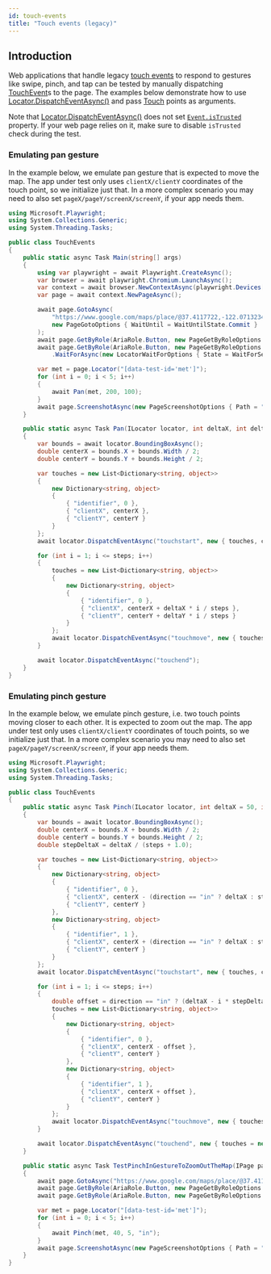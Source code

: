 ```yaml
---
id: touch-events
title: "Touch events (legacy)"
---
```


## Introduction

Web applications that handle legacy [touch events](https://developer.mozilla.org/en-US/docs/Web/API/Touch_events) to respond to gestures like swipe, pinch, and tap can be tested by manually dispatching [TouchEvent](https://developer.mozilla.org/en-US/docs/Web/API/TouchEvent/TouchEvent)s to the page. The examples below demonstrate how to use [Locator.DispatchEventAsync()](/api/class-locator.mdx#locator-dispatch-event) and pass [Touch](https://developer.mozilla.org/en-US/docs/Web/API/Touch) points as arguments.

Note that [Locator.DispatchEventAsync()](/api/class-locator.mdx#locator-dispatch-event) does not set [`Event.isTrusted`](https://developer.mozilla.org/en-US/docs/Web/API/Event/isTrusted) property. If your web page relies on it, make sure to disable `isTrusted` check during the test.

### Emulating pan gesture

In the example below, we emulate pan gesture that is expected to move the map. The app under test only uses `clientX/clientY` coordinates of the touch point, so we initialize just that. In a more complex scenario you may need to also set `pageX/pageY/screenX/screenY`, if your app needs them.

```csharp
using Microsoft.Playwright;
using System.Collections.Generic;
using System.Threading.Tasks;

public class TouchEvents
{
    public static async Task Main(string[] args)
    {
        using var playwright = await Playwright.CreateAsync();
        var browser = await playwright.Chromium.LaunchAsync();
        var context = await browser.NewContextAsync(playwright.Devices["Pixel 7"]);
        var page = await context.NewPageAsync();

        await page.GotoAsync(
            "https://www.google.com/maps/place/@37.4117722,-122.0713234,15z",
            new PageGotoOptions { WaitUntil = WaitUntilState.Commit }
        );
        await page.GetByRole(AriaRole.Button, new PageGetByRoleOptions { Name = "Keep using web" }).ClickAsync();
        await page.GetByRole(AriaRole.Button, new PageGetByRoleOptions { Name = "Keep using web" })
            .WaitForAsync(new LocatorWaitForOptions { State = WaitForSelectorState.Hidden });

        var met = page.Locator("[data-test-id='met']");
        for (int i = 0; i < 5; i++)
        {
            await Pan(met, 200, 100);
        }
        await page.ScreenshotAsync(new PageScreenshotOptions { Path = "screenshot.png" });
    }

    public static async Task Pan(ILocator locator, int deltaX, int deltaY, int steps = 5)
    {
        var bounds = await locator.BoundingBoxAsync();
        double centerX = bounds.X + bounds.Width / 2;
        double centerY = bounds.Y + bounds.Height / 2;

        var touches = new List<Dictionary<string, object>>
        {
            new Dictionary<string, object>
            {
                { "identifier", 0 },
                { "clientX", centerX },
                { "clientY", centerY }
            }
        };
        await locator.DispatchEventAsync("touchstart", new { touches, changedTouches = touches, targetTouches = touches });

        for (int i = 1; i <= steps; i++)
        {
            touches = new List<Dictionary<string, object>>
            {
                new Dictionary<string, object>
                {
                    { "identifier", 0 },
                    { "clientX", centerX + deltaX * i / steps },
                    { "clientY", centerY + deltaY * i / steps }
                }
            };
            await locator.DispatchEventAsync("touchmove", new { touches, changedTouches = touches, targetTouches = touches });
        }

        await locator.DispatchEventAsync("touchend");
    }
}
```

### Emulating pinch gesture

In the example below, we emulate pinch gesture, i.e. two touch points moving closer to each other. It is expected to zoom out the map. The app under test only uses `clientX/clientY` coordinates of touch points, so we initialize just that. In a more complex scenario you may need to also set `pageX/pageY/screenX/screenY`, if your app needs them.

```csharp
using Microsoft.Playwright;
using System.Collections.Generic;
using System.Threading.Tasks;

public class TouchEvents
{
    public static async Task Pinch(ILocator locator, int deltaX = 50, int steps = 5, string direction = "in")
    {
        var bounds = await locator.BoundingBoxAsync();
        double centerX = bounds.X + bounds.Width / 2;
        double centerY = bounds.Y + bounds.Height / 2;
        double stepDeltaX = deltaX / (steps + 1.0);

        var touches = new List<Dictionary<string, object>>
        {
            new Dictionary<string, object>
            {
                { "identifier", 0 },
                { "clientX", centerX - (direction == "in" ? deltaX : stepDeltaX) },
                { "clientY", centerY }
            },
            new Dictionary<string, object>
            {
                { "identifier", 1 },
                { "clientX", centerX + (direction == "in" ? deltaX : stepDeltaX) },
                { "clientY", centerY }
            }
        };
        await locator.DispatchEventAsync("touchstart", new { touches, changedTouches = touches, targetTouches = touches });

        for (int i = 1; i <= steps; i++)
        {
            double offset = direction == "in" ? (deltaX - i * stepDeltaX) : (stepDeltaX * (i + 1));
            touches = new List<Dictionary<string, object>>
            {
                new Dictionary<string, object>
                {
                    { "identifier", 0 },
                    { "clientX", centerX - offset },
                    { "clientY", centerY }
                },
                new Dictionary<string, object>
                {
                    { "identifier", 1 },
                    { "clientX", centerX + offset },
                    { "clientY", centerY }
                }
            };
            await locator.DispatchEventAsync("touchmove", new { touches, changedTouches = touches, targetTouches = touches });
        }

        await locator.DispatchEventAsync("touchend", new { touches = new List<object>(), changedTouches = new List<object>(), targetTouches = new List<object>() });
    }

    public static async Task TestPinchInGestureToZoomOutTheMap(IPage page)
    {
        await page.GotoAsync("https://www.google.com/maps/place/@37.4117722,-122.0713234,15z", new PageGotoOptions { WaitUntil = WaitUntilState.Commit });
        await page.GetByRole(AriaRole.Button, new PageGetByRoleOptions { Name = "Keep using web" }).ClickAsync();
        await page.GetByRole(AriaRole.Button, new PageGetByRoleOptions { Name = "Keep using web" }).WaitForAsync(new LocatorWaitForOptions { State = WaitForSelectorState.Hidden });

        var met = page.Locator("[data-test-id='met']");
        for (int i = 0; i < 5; i++)
        {
            await Pinch(met, 40, 5, "in");
        }
        await page.ScreenshotAsync(new PageScreenshotOptions { Path = "screenshot.png" });
    }
}
```


[Accessibility]: /api/class-accessibility.mdx "Accessibility"
[APIRequest]: /api/class-apirequest.mdx "APIRequest"
[APIRequestContext]: /api/class-apirequestcontext.mdx "APIRequestContext"
[APIResponse]: /api/class-apiresponse.mdx "APIResponse"
[APIResponseAssertions]: /api/class-apiresponseassertions.mdx "APIResponseAssertions"
[Browser]: /api/class-browser.mdx "Browser"
[BrowserContext]: /api/class-browsercontext.mdx "BrowserContext"
[BrowserType]: /api/class-browsertype.mdx "BrowserType"
[CDPSession]: /api/class-cdpsession.mdx "CDPSession"
[CDPSessionEvent]: /api/class-cdpsessionevent.mdx "CDPSessionEvent"
[Clock]: /api/class-clock.mdx "Clock"
[ConsoleMessage]: /api/class-consolemessage.mdx "ConsoleMessage"
[Dialog]: /api/class-dialog.mdx "Dialog"
[Download]: /api/class-download.mdx "Download"
[ElementHandle]: /api/class-elementhandle.mdx "ElementHandle"
[FileChooser]: /api/class-filechooser.mdx "FileChooser"
[FormData]: /api/class-formdata.mdx "FormData"
[Frame]: /api/class-frame.mdx "Frame"
[FrameLocator]: /api/class-framelocator.mdx "FrameLocator"
[JSHandle]: /api/class-jshandle.mdx "JSHandle"
[Keyboard]: /api/class-keyboard.mdx "Keyboard"
[Locator]: /api/class-locator.mdx "Locator"
[LocatorAssertions]: /api/class-locatorassertions.mdx "LocatorAssertions"
[Mouse]: /api/class-mouse.mdx "Mouse"
[Page]: /api/class-page.mdx "Page"
[PageAssertions]: /api/class-pageassertions.mdx "PageAssertions"
[Playwright]: /api/class-playwright.mdx "Playwright"
[PlaywrightAssertions]: /api/class-playwrightassertions.mdx "PlaywrightAssertions"
[Request]: /api/class-request.mdx "Request"
[Response]: /api/class-response.mdx "Response"
[Route]: /api/class-route.mdx "Route"
[Selectors]: /api/class-selectors.mdx "Selectors"
[TimeoutError]: /api/class-timeouterror.mdx "TimeoutError"
[Touchscreen]: /api/class-touchscreen.mdx "Touchscreen"
[Tracing]: /api/class-tracing.mdx "Tracing"
[Video]: /api/class-video.mdx "Video"
[WebError]: /api/class-weberror.mdx "WebError"
[WebSocket]: /api/class-websocket.mdx "WebSocket"
[WebSocketFrame]: /api/class-websocketframe.mdx "WebSocketFrame"
[WebSocketRoute]: /api/class-websocketroute.mdx "WebSocketRoute"
[Worker]: /api/class-worker.mdx "Worker"
[Element]: https://developer.mozilla.org/en-US/docs/Web/API/element "Element"
[EvaluationArgument]: /evaluating.mdx#evaluation-argument "EvaluationArgument"
[Promise]: https://developer.mozilla.org/en-US/docs/Web/JavaScript/Reference/Global_Objects/Promise "Promise"
[iterator]: https://developer.mozilla.org/en-US/docs/Web/JavaScript/Reference/Iteration_protocols "Iterator"
[origin]: https://developer.mozilla.org/en-US/docs/Glossary/Origin "Origin"
[selector]: https://developer.mozilla.org/en-US/docs/Web/CSS/CSS_Selectors "selector"
[Serializable]: https://developer.mozilla.org/en-US/docs/Web/JavaScript/Reference/Global_Objects/JSON/stringify#Description "Serializable"
[UIEvent.detail]: https://developer.mozilla.org/en-US/docs/Web/API/UIEvent/detail "UIEvent.detail"
[UnixTime]: https://en.wikipedia.org/wiki/Unix_time "Unix Time"
[xpath]: https://developer.mozilla.org/en-US/docs/Web/XPath "xpath"

[bool]: https://docs.microsoft.com/en-us/dotnet/api/system.boolean "bool"
[Date]: https://learn.microsoft.com/en-us/dotnet/api/system.datetime "DateTime"
[double]: https://docs.microsoft.com/en-us/dotnet/api/system.double "double"
[byte]: https://docs.microsoft.com/en-us/dotnet/api/system.byte "byte"
[int]: https://docs.microsoft.com/en-us/dotnet/api/system.int32 "int"
[long]: https://docs.microsoft.com/en-us/dotnet/api/system.int64 "long"
[void]: https://docs.microsoft.com/en-us/dotnet/csharp/language-reference/builtin-types/void "void"
[string]: https://docs.microsoft.com/en-us/dotnet/api/system.string "string"
[URL]: https://nodejs.org/api/url.html "URL"
[Regex]: https://docs.microsoft.com/en-us/dotnet/api/system.text.regularexpressions.regex "Regex"

[Action]: https://docs.microsoft.com/en-us/dotnet/api/system.action-1 "Action"
[Func]: https://docs.microsoft.com/en-us/dotnet/api/system.func-2 "Func"
[IEnumerable]: https://docs.microsoft.com/en-us/dotnet/api/system.collections.ienumerable "IEnumerable"
[IReadOnlyList]: https://learn.microsoft.com/en-us/dotnet/api/system.collections.generic.ireadonlylist-1?view=net-9.0 "IReadOnlyList"
[IDictionary]: https://docs.microsoft.com/en-us/dotnet/api/system.collections.idictionary "IDictionary"
[Task]: https://docs.microsoft.com/en-us/dotnet/api/system.threading.tasks.task?view=net-5.0 "Task"
[IReadOnlyDictionary]: https://docs.microsoft.com/en-us/dotnet/api/system.collections.generic.ireadonlydictionary-2 "IReadOnlyDictionary"
[JsonElement]: https://docs.microsoft.com/en-us/dotnet/api/system.text.json.jsonelement "JsonElement"

[all available image tags]: https://mcr.microsoft.com/en-us/product/playwright/dotnet/about "all available image tags"
[Microsoft Artifact Registry]: https://mcr.microsoft.com/en-us/product/playwright/dotnet/about "Microsoft Artifact Registry"
[Dockerfile.noble]: https://github.com/microsoft/playwright-dotnet/blob/main/utils/docker/Dockerfile.noble "Dockerfile.noble"
